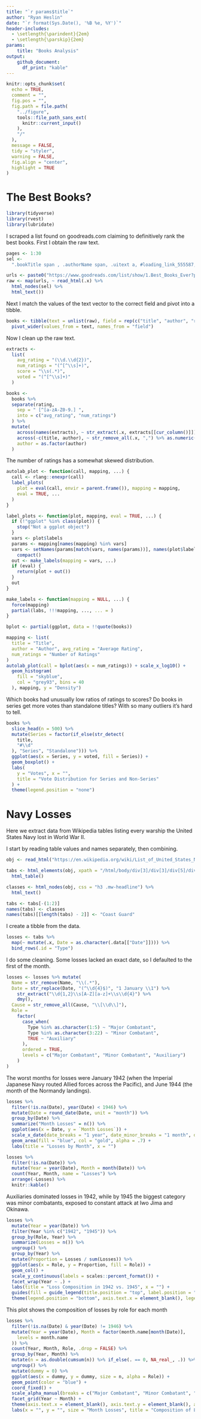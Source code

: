 ---
title: "`r params$title`"
author: "Ryan Heslin"
date: "`r format(Sys.Date(), '%B %e, %Y')`"
header-includes:
  - \setlength{\parindent}{2em}
  - \setlength{\parskip}{2em}
params:
    title: "Books Analysis"
output:
    github_document:
      df_print: "kable"
---

```{r setup, include=FALSE}

knitr::opts_chunk$set(
  echo = TRUE,
  comment = "",
  fig.pos = "",
  fig.path = file.path(
    "../figure",
    tools::file_path_sans_ext(
      knitr::current_input()
    ),
    "/"
  ),
  message = FALSE,
  tidy = "styler",
  warning = FALSE,
  fig.align = "center",
  highlight = TRUE
)
```

# The Best Books?

```{r, message = FALSE, warning=FALSE}
library(tidyverse)
library(rvest)
library(lubridate)
```

I scraped a list found on goodreads.com claiming to definitively rank the best books. First I obtain the raw text.
```{r, cache = TRUE}
pages <- 1:30
sel <-
  ".bookTitle span , .authorName span, .uitext a, #loading_link_555587, .minirating"

urls <- paste0("https://www.goodreads.com/list/show/1.Best_Books_Ever?page=", pages)
raw <- map(urls, ~ read_html(.x) %>%
  html_nodes(sel) %>%
  html_text())
```

Next I match the values of the text vector to the correct field and pivot into a tibble.
```{r}
books <- tibble(text = unlist(raw), field = rep(c("title", "author", "rating", "score", "voted"), times = length(text) / 5), rank = cumsum(field == "title")) %>%
  pivot_wider(values_from = text, names_from = "field")
```

Now I clean up the raw text.
```{r}
extracts <-
  list(
    avg_rating = "(\\d.\\d{2})",
    num_ratings = "(^[^\\s]+)",
    score = "\\s(.*)",
    voted = "(^[^\\s]+)"
  )

books <-
  books %>%
  separate(rating,
    sep = " [^[a-zA-Z0-9.] ",
    into = c("avg_rating", "num_ratings")
  ) %>%
  mutate(
    across(names(extracts), ~ str_extract(.x, extracts[[cur_column()]])),
    across(-c(title, author), ~ str_remove_all(.x, ",") %>% as.numeric()),
    author = as.factor(author)
  )
```

The number of ratings has a somewhat skewed distribution.
```{r, fig.align='center'}
autolab_plot <- function(call, mapping, ...) {
  call <- rlang::enexpr(call)
  label_plots(
    plot = eval(call, envir = parent.frame()), mapping = mapping,
    eval = TRUE, ...
  )
}

label_plots <- function(plot, mapping, eval = TRUE, ...) {
  if (!"ggplot" %in% class(plot)) {
    stop("Not a ggplot object")
  }
  vars <- plot$labels
  params <- mapping[names(mapping) %in% vars]
  vars <- setNames(params[match(vars, names(params))], names(plot$labels)) %>%
    compact()
  out <- make_labels(mapping = vars, ...)
  if (eval) {
    return(plot + out())
  }
  out
}

make_labels <- function(mapping = NULL, ...) {
  force(mapping)
  partial(labs, !!!mapping, ..., ... = )
}

bplot <- partial(ggplot, data = !!quote(books))

mapping <- list(
  title = "Title",
  author = "Author", avg_rating = "Average Rating",
  num_ratings = "Number of Ratings"
)
autolab_plot(call = bplot(aes(x = num_ratings)) + scale_x_log10() +
  geom_histogram(
    fill = "skyblue",
    col = "grey93", bins = 40
  ), mapping, y = "Density")
```

Which books had unusually low ratios of ratings to scores?
Do books in series get more votes than standalone titles? With so many outliers it's hard to tell.
```{r, fig.align='center'}
books %>%
  slice_head(n = 500) %>%
  mutate(Series = factor(if_else(str_detect(
    title,
    "#\\d"
  ), "Series", "Standalone"))) %>%
  ggplot(aes(x = Series, y = voted, fill = Series)) +
  geom_boxplot() +
  labs(
    y = "Votes", x = "",
    title = "Vote Distribution for Series and Non-Series"
  ) +
  theme(legend.position = "none")
```

# Navy Losses

Here we extract data from Wikipedia tables listing every warship the United States Navy lost in World War II.

I start by reading table values and names separately, then combining.
```{r}
obj <- read_html("https://en.wikipedia.org/wiki/List_of_United_States_Navy_losses_in_World_War_II")

tabs <- html_elements(obj, xpath = "/html/body/div[3]/div[3]/div[5]/div[1]/table") %>%
  html_table()

classes <- html_nodes(obj, css = "h3 .mw-headline") %>%
  html_text()

tabs <- tabs[-(1:2)]
names(tabs) <- classes
names(tabs)[[length(tabs) - 2]] <- "Coast Guard"
```

I create a tibble from the data.
```{r}
losses <- tabs %>%
  map(~ mutate(.x, Date = as.character(.data[["Date"]]))) %>%
  bind_rows(.id = "Type")
```

I do some cleaning. Some losses lacked an exact date, so I defaulted to the first of the month.
```{r}

losses <- losses %>% mutate(
  Name = str_remove(Name, "\\(.*"),
  Date = str_replace(Date, "(^\\d{4}$)", "1 January \\1") %>%
    str_extract("\\d{1,2}\\s[A-Z][a-z]+\\s\\d{4}") %>%
    dmy(),
  Cause = str_remove_all(Cause, "\\[\\d\\]"),
  Role =
    factor(
      case_when(
        Type %in% as.character(1:5) ~ "Major Combatant",
        Type %in% as.character(3:22) ~ "Minor Combatant",
        TRUE ~ "Auxiliary"
      ),
      ordered = TRUE,
      levels = c("Major Combatant", "Minor Combatant", "Auxiliary")
    )
)
```


The worst months for losses were January 1942 (when the Imperial Japanese Navy routed Allied forces across the Pacific), and June 1944 (the month of the Normandy landings).
```{r, fig.align='center'}
losses %>%
  filter(!is.na(Date), year(Date) < 1946) %>%
  mutate(Date = round_date(Date, unit = "month")) %>%
  group_by(Date) %>%
  summarize("Month Losses" = n()) %>%
  ggplot(aes(x = Date, y = `Month Losses`)) +
  scale_x_date(date_breaks = "1 year", date_minor_breaks = "1 month", date_labels = "%Y") +
  geom_area(fill = "blue", col = "gold", alpha = .7) +
  labs(title = "Losses by Month", x = "")

losses %>%
  filter(!is.na(Date)) %>%
  mutate(Year = year(Date), Month = month(Date)) %>%
  count(Year, Month, name = "Losses") %>%
  arrange(-Losses) %>%
  knitr::kable()
```

Auxiliaries dominated losses in 1942, while by 1945 the biggest category was minor combatants, exposed to constant attack at Iwo Jima and Okinawa.
```{r, fig.align='center'}
losses %>%
  mutate(Year = year(Date)) %>%
  filter(Year %in% c("1942", "1945")) %>%
  group_by(Role, Year) %>%
  summarize(Losses = n()) %>%
  ungroup() %>%
  group_by(Year) %>%
  mutate(Proportion = Losses / sum(Losses)) %>%
  ggplot(aes(x = Role, y = Proportion, fill = Role)) +
  geom_col() +
  scale_y_continuous(labels = scales::percent_format()) +
  facet_wrap(Year ~ .) +
  labs(title = "Loss Composition in 1942 vs. 1945", x = "") +
  guides(fill = guide_legend(title.position = "top", label.position = "bottom")) +
  theme(legend.position = "bottom", axis.text.x = element_blank(), legend.margin = margin(t = .5, r = 1, l = 1, b = .5), legend.box.margin = margin(t = -3), legend.box.spacing = unit(.001, "cm"))
```

This plot shows the composition of losses by role for each month
```{r, fig.align='center'}
losses %>%
  filter(!is.na(Date) & year(Date) != 1946) %>%
  mutate(Year = year(Date), Month = factor(month.name[month(Date)],
    levels = month.name
  )) %>%
  count(Year, Month, Role, .drop = FALSE) %>%
  group_by(Year, Month) %>%
  mutate(n = as.double(cumsum(n)) %>% if_else(. == 0, NA_real_, .)) %>%
  ungroup() %>%
  mutate(dummy = 0) %>%
  ggplot(aes(x = dummy, y = dummy, size = n, alpha = Role)) +
  geom_point(color = "blue") +
  coord_fixed() +
  scale_alpha_manual(breaks = c("Major Combatant", "Minor Combatant", "Auxiliary"), values = c(1, .6, .2)) +
  facet_grid(Year ~ Month) +
  theme(axis.text.x = element_blank(), axis.text.y = element_blank(), axis.ticks = element_blank(), panel.grid.major.x = element_blank(), strip.text = element_text(hjust = .05), strip.text.x = element_text(size = 9), panel.spacing = unit(0, "cm"), legend.position = "bottom", legend.margin = margin(t = 1, r = 1, l = 1, b = .5), legend.box.margin = margin(t = -5)) +
  labs(x = "", y = "", size = "Month Losses", title = "Composition of Losses by Year and Month")
```

